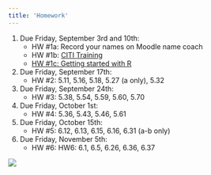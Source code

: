```yaml
---
title: 'Homework'
---
```

#. Due Friday, September 3rd and 10th:
    + HW #1a: Record your names on Moodle name coach
    + HW #1b: [CITI Training](HW1b_CITI-Training.pdf)
    + [HW #1c: Getting started with R](labs/intro_to_r.html)
    
#. Due Friday, September 17th:
    + HW #2: 5.11, 5.16, 5.18, 5.27 (a only), 5.32
    
#. Due Friday, September 24th:
    + HW #3: 5.38, 5.54, 5.59, 5.60, 5.70
    
#. Due Friday, October 1st:
    + HW #4: 5.36, 5.43, 5.46, 5.61

#. Due Friday, October 15th:
    + HW #5: 6.12, 6.13, 6.15, 6.16, 6.31 (a-b only)

#. Due Friday, November 5th:
    + HW #6: HW6: 6.1, 6.5, 6.26, 6.36, 6.37

![](https://c.tenor.com/xATuBt2dRhwAAAAM/kitten-cat.gif)



